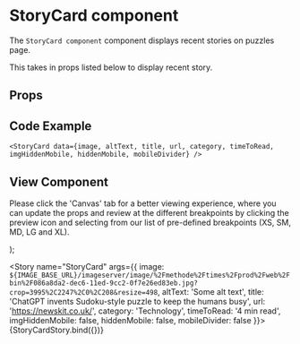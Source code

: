 
<Meta
  title="Newskit Components/Puzzles/StoryCard"
  component={StoryCard}
/>

# StoryCard component
The `StoryCard component` component displays recent stories on puzzles page.

This takes in props listed below to display recent story.

## Props
<Props of={StoryCard} />

## Code Example
`<StoryCard data={image, altText, title, url, category, timeToRead, imgHiddenMobile, hiddenMobile, mobileDivider} />`

## View Component
Please click the 'Canvas' tab for a better viewing experience, where you can update the props and review at the different breakpoints by clicking the preview icon and selecting from our list of pre-defined breakpoints (XS, SM, MD, LG and XL).

  <TCThemeProvider theme={PuzzlesWebLightTheme}>
    <CardComposable overrides={{maxWidth: {md: '226px'}}}>
      <StoryCard {...{ image, altText, title, url, category, timeToRead, imgHiddenMobile, hiddenMobile, mobileDivider}} />
    </CardComposable>
  </TCThemeProvider>
);


<Story name="StoryCard" args={{ image: `${IMAGE_BASE_URL}/imageserver/image/%2Fmethode%2Ftimes%2Fprod%2Fweb%2Fbin%2F086a8da2-dec6-11ed-9cc2-0f7e26ed83eb.jpg?crop=3995%2C2247%2C0%2C208&resize=498`, altText: 'Some alt text', title: 'ChatGPT invents Sudoku-style puzzle to keep the humans busy', url: 'https://newskit.co.uk/', category: 'Technology', timeToRead: '4 min read', imgHiddenMobile: false, hiddenMobile: false, mobileDivider: false }}>
  {StoryCardStory.bind({})}
</Story>
